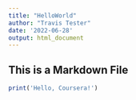 ```yaml
---
title: "HelloWorld"
author: "Travis Tester"
date: '2022-06-28'
output: html_document
---
```


## This is a Markdown File

```r
print('Hello, Coursera!')
```
